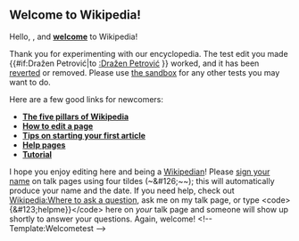 <article id="30693642" title=User talk:LittleBritainX>
	<talkpage id="30693642" title="User talk:LittleBritainX">
== Welcome to Wikipedia! ==

Hello, {{PAGENAME}}, and '''[[Wikipedia:Welcome, newcomers|welcome]]''' to Wikipedia! 

Thank you for experimenting with our encyclopedia. The test edit you made {{#if:Dražen Petrović|to [[:Dražen Petrović]] }} worked, and it has been [[Help:Reverting|reverted]] or removed. Please use [[Wikipedia:Sandbox|the sandbox]] for any other tests you may want to do.

Here are a few good links for newcomers:

*'''[[Wikipedia:Five pillars|The five pillars of Wikipedia]]'''
*'''[[Wikipedia:How to edit a page|How to edit a page]]'''
*'''[[Wikipedia:Your first article|Tips on starting your first article]]'''
*'''[[Help:Contents|Help pages]]'''
*'''[[Wikipedia:Tutorial|Tutorial]]'''

I hope you enjoy editing here and being a [[Wikipedia:Wikipedians|Wikipedian]]! Please [[Wikipedia:Sign your posts on talk pages|sign your name]] on talk pages using four tildes (~&amp;#126;~~); this will automatically produce your name and the date. If you need help, check out [[Wikipedia:Where to ask a question]], ask me on my talk page, or type &lt;code&gt;{&amp;#123;helpme}}&lt;/code&gt; here on ''your'' talk page and someone will show up shortly to answer your questions. Again, welcome! &lt;!-- Template:Welcometest --&gt;
	</talkpage>
</article>